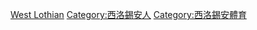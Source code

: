 [[Category:蘇格蘭各議會區運動員|West Lothian]]
[[Category:西洛錫安人|Category:西洛錫安人]]
[[Category:西洛錫安體育|Category:西洛錫安體育]]